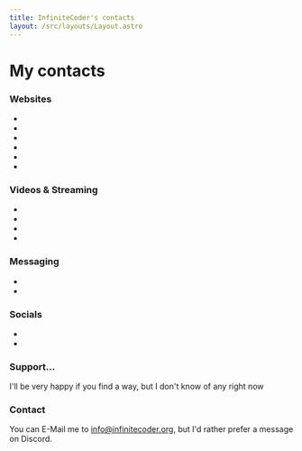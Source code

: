 ```yaml
---
title: InfiniteCoder's contacts
layout: /src/layouts/Layout.astro
---
```



# My contacts

### Websites
- <Link title="GitHub" url="https://github.com/InfiniteCoder01/" />
- <Link title="Itch" url="https://infinitecoder.itch.io/" />
- <Link title="CodeForces" url="https://codeforces.com/profile/DimaLobach" />
- <Link title="Speedrun" url="https://www.speedrun.com/users/InfiniteCoder" />
- <Link title="Printables" url="https://www.printables.com/@InfiniteCode_1546735" />
- <Link title="Pinterest" url="https://www.pinterest.com/InfiniteCoder01/" />

### Videos & Streaming
- <Link title="Twitch" url="https://www.twitch.tv/infinitecoder01" />
- <Link title="YouTube" url="https://www.youtube.com/@InfiniteCoder01" />
- <Link title="YouTube (Extra, mostly VODs)" url="https://www.youtube.com/@InfiniteCoder02" />
- <Link title="StreamElements" url="https://streamelements.com/infinitecoder01" />

### Messaging
- <Link title="Discord" url="https://discord.gg/yHYCKtX9Mt" />
- <Link title="Reddit" url="https://reddit.com/r/InfiniteCoder/" />

### Socials
- <Link title="Telegram" url="https://t.me/InfiniteCoder02" />
- <Link title="Instagram" url="https://www.instagram.com/dimaprogrammist/" />

### Support...
I'll be very happy if you find a way, but I don't know of any right now

### Contact
You can E-Mail me to info@infinitecoder.org, but I'd rather prefer a message on Discord.
